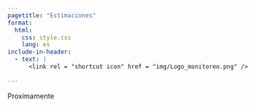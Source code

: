 ```yaml
---
pagetitle: "Estimaciones"
format: 
  html:
    css: style.css
    lang: es
include-in-header:
  - text: |
      <link rel = "shortcut icon" href = "img/Logo_monitoreo.png" />

---
```


Proximamente